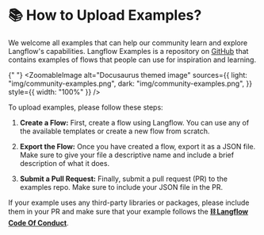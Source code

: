 
# 📚 How to Upload Examples?

We welcome all examples that can help our community learn and explore Langflow's capabilities.
Langflow Examples is a repository on [GitHub](https://github.com/prashudev/langflow_examples) that contains examples of flows that people can use for inspiration and learning.

{" "}
<ZoomableImage
  alt="Docusaurus themed image"
  sources={{
    light: "img/community-examples.png",
    dark: "img/community-examples.png",
  }}
  style={{ width: "100%" }}
/>

To upload examples, please follow these steps:

1. **Create a Flow:** First, create a flow using Langflow. You can use any of the available templates or create a new flow from scratch.

2. **Export the Flow:** Once you have created a flow, export it as a JSON file. Make sure to give your file a descriptive name and include a brief description of what it does.

3. **Submit a Pull Request:** Finally, submit a pull request (PR) to the examples repo. Make sure to include your JSON file in the PR.

If your example uses any third-party libraries or packages, please include them in your PR and make sure that your example follows the [**⛓️ Langflow Code Of Conduct**](https://github.com/prashudev/langflow/blob/dev/CODE_OF_CONDUCT.md).
